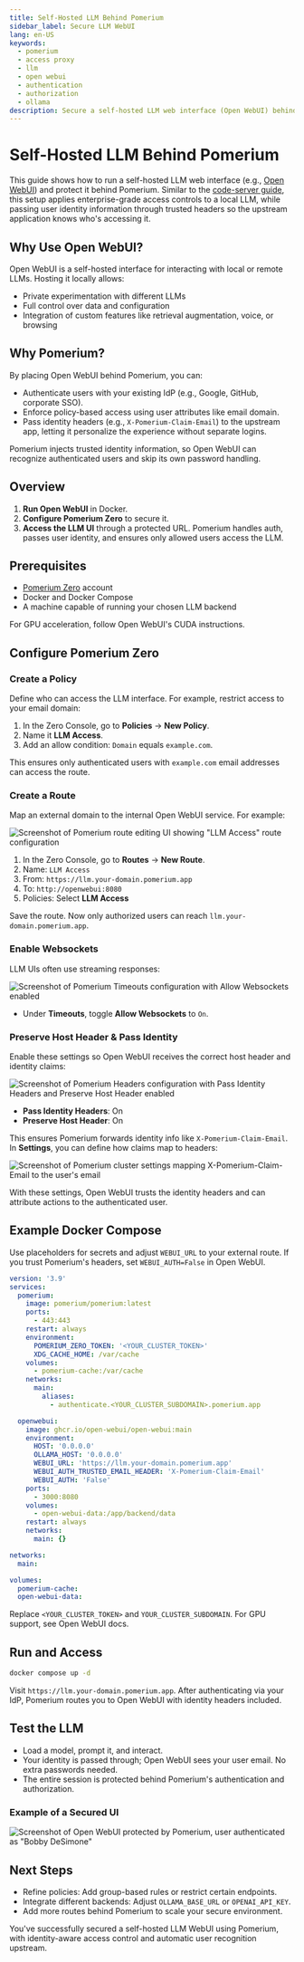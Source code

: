 ```yaml
---
title: Self-Hosted LLM Behind Pomerium
sidebar_label: Secure LLM WebUI
lang: en-US
keywords:
  - pomerium
  - access proxy
  - llm
  - open webui
  - authentication
  - authorization
  - ollama
description: Secure a self-hosted LLM web interface (Open WebUI) behind Pomerium.
---
```


# Self-Hosted LLM Behind Pomerium

This guide shows how to run a self-hosted LLM web interface (e.g., [Open WebUI](https://github.com/open-webui/open-webui)) and protect it behind Pomerium. Similar to the [code-server guide](https://www.pomerium.com/docs/guides/code-server), this setup applies enterprise-grade access controls to a local LLM, while passing user identity information through trusted headers so the upstream application knows who's accessing it.

## Why Use Open WebUI?

Open WebUI is a self-hosted interface for interacting with local or remote LLMs. Hosting it locally allows:

- Private experimentation with different LLMs
- Full control over data and configuration
- Integration of custom features like retrieval augmentation, voice, or browsing

## Why Pomerium?

By placing Open WebUI behind Pomerium, you can:

- Authenticate users with your existing IdP (e.g., Google, GitHub, corporate SSO).
- Enforce policy-based access using user attributes like email domain.
- Pass identity headers (e.g., `X-Pomerium-Claim-Email`) to the upstream app, letting it personalize the experience without separate logins.

Pomerium injects trusted identity information, so Open WebUI can recognize authenticated users and skip its own password handling.

## Overview

1. **Run Open WebUI** in Docker.
2. **Configure Pomerium Zero** to secure it.
3. **Access the LLM UI** through a protected URL. Pomerium handles auth, passes user identity, and ensures only allowed users access the LLM.

## Prerequisites

- [Pomerium Zero](https://console.pomerium.app/create-account) account
- Docker and Docker Compose
- A machine capable of running your chosen LLM backend

For GPU acceleration, follow Open WebUI's CUDA instructions.

## Configure Pomerium Zero

### Create a Policy

Define who can access the LLM interface. For example, restrict access to your email domain:

1. In the Zero Console, go to **Policies** → **New Policy**.
2. Name it **LLM Access**.
3. Add an allow condition: `Domain` equals `example.com`.

This ensures only authenticated users with `example.com` email addresses can access the route.

### Create a Route

Map an external domain to the internal Open WebUI service. For example:

![Screenshot of Pomerium route editing UI showing "LLM Access" route configuration](./img/llm/1.png)

1. In the Zero Console, go to **Routes** → **New Route**.
2. Name: `LLM Access`
3. From: `https://llm.your-domain.pomerium.app`
4. To: `http://openwebui:8080`
5. Policies: Select **LLM Access**

Save the route. Now only authorized users can reach `llm.your-domain.pomerium.app`.

### Enable Websockets

LLM UIs often use streaming responses:

![Screenshot of Pomerium Timeouts configuration with Allow Websockets enabled](./img/llm/2.png)

- Under **Timeouts**, toggle **Allow Websockets** to `On`.

### Preserve Host Header & Pass Identity

Enable these settings so Open WebUI receives the correct host header and identity claims:

![Screenshot of Pomerium Headers configuration with Pass Identity Headers and Preserve Host Header enabled](./img/llm/3.png)

- **Pass Identity Headers**: On
- **Preserve Host Header**: On

This ensures Pomerium forwards identity info like `X-Pomerium-Claim-Email`. In **Settings**, you can define how claims map to headers:

![Screenshot of Pomerium cluster settings mapping X-Pomerium-Claim-Email to the user's email](./img/llm/4.png)

With these settings, Open WebUI trusts the identity headers and can attribute actions to the authenticated user.

## Example Docker Compose

Use placeholders for secrets and adjust `WEBUI_URL` to your external route. If you trust Pomerium's headers, set `WEBUI_AUTH=False` in Open WebUI.

```yaml
version: '3.9'
services:
  pomerium:
    image: pomerium/pomerium:latest
    ports:
      - 443:443
    restart: always
    environment:
      POMERIUM_ZERO_TOKEN: '<YOUR_CLUSTER_TOKEN>'
      XDG_CACHE_HOME: /var/cache
    volumes:
      - pomerium-cache:/var/cache
    networks:
      main:
        aliases:
          - authenticate.<YOUR_CLUSTER_SUBDOMAIN>.pomerium.app

  openwebui:
    image: ghcr.io/open-webui/open-webui:main
    environment:
      HOST: '0.0.0.0'
      OLLAMA_HOST: '0.0.0.0'
      WEBUI_URL: 'https://llm.your-domain.pomerium.app'
      WEBUI_AUTH_TRUSTED_EMAIL_HEADER: 'X-Pomerium-Claim-Email'
      WEBUI_AUTH: 'False'
    ports:
      - 3000:8080
    volumes:
      - open-webui-data:/app/backend/data
    restart: always
    networks:
      main: {}

networks:
  main:

volumes:
  pomerium-cache:
  open-webui-data:
```

Replace `<YOUR_CLUSTER_TOKEN>` and `YOUR_CLUSTER_SUBDOMAIN`. For GPU support, see Open WebUI docs.

## Run and Access

```bash
docker compose up -d
```

Visit `https://llm.your-domain.pomerium.app`. After authenticating via your IdP, Pomerium routes you to Open WebUI with identity headers included.

## Test the LLM

- Load a model, prompt it, and interact.
- Your identity is passed through; Open WebUI sees your user email. No extra passwords needed.
- The entire session is protected behind Pomerium's authentication and authorization.

### Example of a Secured UI

![Screenshot of Open WebUI protected by Pomerium, user authenticated as "Bobby DeSimone"](./img/llm/llm.png)

## Next Steps

- Refine policies: Add group-based rules or restrict certain endpoints.
- Integrate different backends: Adjust `OLLAMA_BASE_URL` or `OPENAI_API_KEY`.
- Add more routes behind Pomerium to scale your secure environment.

You've successfully secured a self-hosted LLM WebUI using Pomerium, with identity-aware access control and automatic user recognition upstream.
